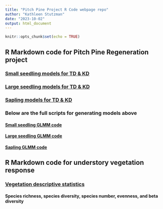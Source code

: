 ```yaml
---
title: "Pitch Pine Project R Code webpage repo"
author: "Kathleen Stutzman"
date: "2023-10-02"
output: html_document
---
```


```r
knitr::opts_chunk$set(echo = TRUE)
```

## R Markdown code for Pitch Pine Regeneration project

### [Small seedling models for TD & KD](Markdown/SS_Models_TDKD.html)

### [Large seedling models for TD & KD](Markdown/LS_Models_TDKD.html)

### [Sapling models for TD & KD](Markdown/SA_Models_TDKD.html)


### Below are the full scripts for generating models above

#### [Small seedling GLMM code](Markdown/SS_LR.html)

#### [Large seedling GLMM code](Markdown/LS_LR.html)

#### [Sapling GLMM code](Markdown/SA_LR.html)


## R Markdown code for understory vegetation response 

### [Vegetation descriptive statistics](Markdown/Veg_DS_bySite.html)
#### Species richness, species diversity, species number, evenness, and beta diversity







